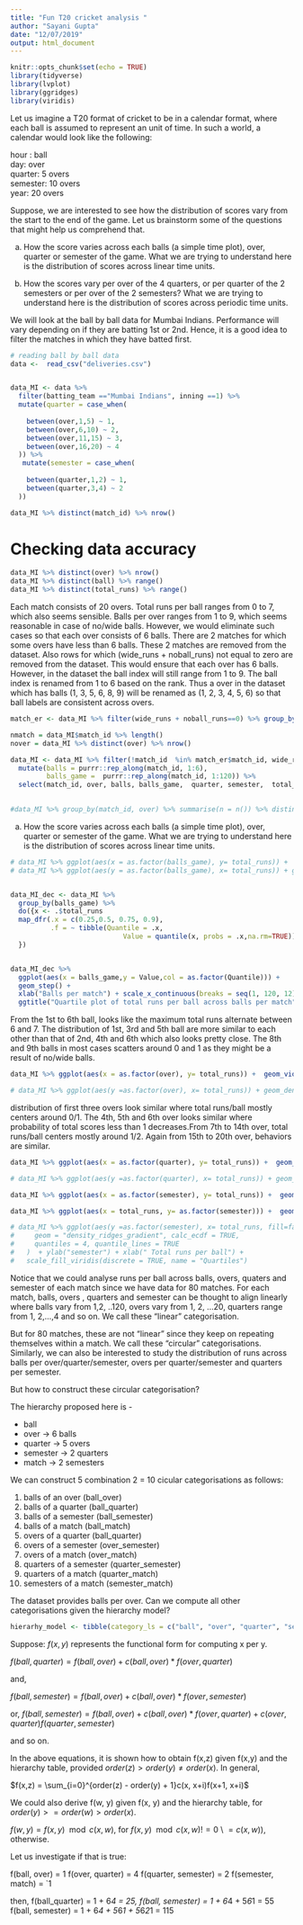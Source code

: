 ```yaml
---
title: "Fun T20 cricket analysis "
author: "Sayani Gupta"
date: "12/07/2019"
output: html_document
---
```


```r
knitr::opts_chunk$set(echo = TRUE)
library(tidyverse)
library(lvplot)
library(ggridges)
library(viridis)
```

Let us imagine a T20 format of cricket to be in a calendar format, where each ball is assumed to represent an unit of time. In such a world, a calendar would look like the following:

hour : ball  
day:  over  
quarter: 5 overs  
semester: 10 overs  
year: 20 overs  

Suppose, we are interested to see how the distribution of scores vary from the start to the end of the game. Let us brainstorm some of the questions that might help us comprehend that.

a) How the score varies across each balls (a simple time plot), over, quarter or semester of the game. What we are trying to understand here is the distribution of scores across linear time units.


b) How the scores vary per over of the 4 quarters, or per quarter of the 2 semesters or per over of the 2 semesters? What we are trying to understand here is the distribution of scores across periodic time units.


We will look at the ball by ball data for Mumbai Indians.  Performance will vary depending on if they are batting 1st or 2nd. Hence, it is a good idea to filter the matches in which they have batted first.

```r
# reading ball by ball data
data <-  read_csv("deliveries.csv")


data_MI <- data %>% 
  filter(batting_team =="Mumbai Indians", inning ==1) %>% 
  mutate(quarter = case_when(
    
    between(over,1,5) ~ 1,
    between(over,6,10) ~ 2,
    between(over,11,15) ~ 3,
    between(over,16,20) ~ 4
  )) %>% 
   mutate(semester = case_when(
    
    between(quarter,1,2) ~ 1,
    between(quarter,3,4) ~ 2
  )) 
```


```r
data_MI %>% distinct(match_id) %>% nrow()
```

# Checking data accuracy  

```r
data_MI %>% distinct(over) %>% nrow()
data_MI %>% distinct(ball) %>% range()
data_MI %>% distinct(total_runs) %>% range()
```

Each match consists of 20 overs. Total runs per ball ranges from 0 to 7, which also seems sensible. Balls per over ranges from 1 to 9, which seems reasonable in case of no/wide balls. However, we would eliminate such cases so that each over consists of 6 balls. There are 2 matches for which some overs have less than 6 balls. These 2 matches are removed from the dataset. Also rows for which (wide_runs + noball_runs) not equal to zero are removed from the dataset. This would ensure that each over has 6 balls. However, in the dataset the ball index will still range from 1 to 9. The ball index is renamed from 1 to 6 based on the rank. Thus a over in the dataset which has balls (1, 3, 5, 6, 8, 9) will be renamed as (1, 2, 3, 4, 5, 6) so that ball labels are consistent across overs.


```r
match_er <- data_MI %>% filter(wide_runs + noball_runs==0) %>% group_by(match_id,over) %>%  summarize(n = n()) %>% filter(n!=6) %>% select(match_id)

nmatch = data_MI$match_id %>% length()
nover = data_MI %>% distinct(over) %>% nrow()

data_MI <- data_MI %>% filter(!match_id  %in% match_er$match_id, wide_runs + noball_runs==0) %>% 
  mutate(balls = purrr::rep_along(match_id, 1:6),
         balls_game =  purrr::rep_along(match_id, 1:120)) %>% 
  select(match_id, over, balls, balls_game,  quarter, semester,  total_runs)
  

#data_MI %>% group_by(match_id, over) %>% summarise(n = n()) %>% distinct()
```


a) How the score varies across each balls (a simple time plot), over, quarter or semester of the game. What we are trying to understand here is the distribution of scores across linear time units.

```r
# data_MI %>% ggplot(aes(x = as.factor(balls_game), y= total_runs)) +  geom_boxplot()+ xlab("balls")
# data_MI %>% ggplot(aes(y = as.factor(balls_game), x= total_runs)) + geom_density_ridges2() + ylab("Balls per  over")


data_MI_dec <- data_MI %>%
  group_by(balls_game) %>%
  do({x <- .$total_runs
  map_dfr(.x = c(0.25,0.5, 0.75, 0.9),
          .f = ~ tibble(Quantile = .x,
                            Value = quantile(x, probs = .x,na.rm=TRUE)))
  })


data_MI_dec %>%
  ggplot(aes(x = balls_game,y = Value,col = as.factor(Quantile))) +
  geom_step() +
  xlab("Balls per match") + scale_x_continuous(breaks = seq(1, 120, 12)) +
  ggtitle("Quartile plot of total runs per ball across balls per match")

```

From the 1st to 6th ball, looks like the maximum total runs alternate between 6 and 7. The distribution of 1st, 3rd and 5th ball are more similar to each other than that of 2nd, 4th and 6th which also looks pretty close. The 8th and 9th balls in most cases scatters around 0 and 1 as they might be a result of no/wide balls. 

```r
data_MI %>% ggplot(aes(x = as.factor(over), y= total_runs)) +  geom_violin()+ xlab("Overs per match") + ggtitle("Violin plot of runs per ball across each over of a match")

# data_MI %>% ggplot(aes(y =as.factor(over), x= total_runs)) + geom_density_ridges2() + ylab("Balls per  over")
```

distribution of first three overs look similar where total runs/ball mostly centers around 0/1. The 4th, 5th and 6th over looks similar where probability of total scores less than 1 decreases.From 7th to 14th over, total runs/ball centers mostly around 1/2. Again from 15th to 20th over, behaviors are similar.


```r
data_MI %>% ggplot(aes(x = as.factor(quarter), y= total_runs)) +  geom_violin()+ xlab("quarters")+ ylab(" Total runs per ball") + ggtitle("Violin plot of runs per ball across each quarter of a match")

# data_MI %>% ggplot(aes(y =as.factor(quarter), x= total_runs)) + geom_density_ridges2() + ylab("quarters per match") + xlab(" Total runs per ball")
```



```r
data_MI %>% ggplot(aes(x = as.factor(semester), y= total_runs)) +  geom_violin()+ xlab("semester per match")+ ylab(" Total runs per ball") +ggtitle("Violin plot of runs per ball across each semesters of a match")

data_MI %>% ggplot(aes(x = total_runs, y= as.factor(semester))) +  geom_density_ridges2()+ xlab("semesters per match")+ ylab(" Total runs per ball")+ ggtitle("Ridge plot of runs per ball across each semesters of a match")

# data_MI %>% ggplot(aes(y =as.factor(semester), x= total_runs, fill=factor(..quantile..))) +   stat_density_ridges(
#     geom = "density_ridges_gradient", calc_ecdf = TRUE,
#     quantiles = 4, quantile_lines = TRUE
#   )  + ylab("semester") + xlab(" Total runs per ball") +
#   scale_fill_viridis(discrete = TRUE, name = "Quartiles")
```
Notice that we could analyse runs per ball across balls, overs, quaters and semester of each match since we have data for 80 matches. For each match, balls, overs , quarters and semester can be thought to align linearly where balls vary from 1,2, ..120, overs vary from 1, 2, ...20, quarters range from 1, 2,...,4 and so on. We call these "linear" categorisation.

But for 80 matches, these are  not "linear" since they keep on repeating themselves within a match. We call these "circular" categorisations. Similarly,  we can also be interested to study the distribution of runs across balls per over/quarter/semester, overs per quarter/semester and quarters per semester. 




But how to construct these circular categorisation?

The hierarchy proposed here is - 

 - ball
 - over -> 6 balls
 - quarter -> 5 overs
 - semester -> 2 quarters
 - match -> 2 semesters

We can construct 5 combination 2 =  10 cicular categorisations as follows:

 1) balls of an over (ball_over)
 2) balls of a quarter (ball_quarter)
 3) balls of a  semester (ball_semester)
 4) balls of a  match (ball_match)
 5) overs of a quarter (ball_quarter)
 6) overs of a semester (over_semester)
 7) overs of a match (over_match)
 8) quarters of a semester (quarter_semester)
 9) quarters of a match (quarter_match)
 10) semesters of a match (semester_match)


The dataset provides balls per over. Can we compute all other  categorisations given the hierarchy model?

```r
hierarhy_model <- tibble(category_ls = c("ball", "over", "quarter", "semester", "match"), conversion_fac  = c(6, 5, 2, 2, 1))
```


Suppose: $f(x, y)$ represents the functional form for computing x per y. 

$f(ball, quarter) = f(ball, over) + c(ball, over)*f(over, quarter)$  

and, 

$f(ball, semester) = f(ball, over) + c(ball, over)* f(over, semester)$

or, 
$f(ball, semester)                  =  f(ball, over) + c(ball, over)*f(over, quarter) +c(over, quarter)f(quarter, semester)$  
                  
and so on.

In the above equations, it is shown how to obtain f(x,z) given f(x,y) and the hierarchy table,  provided $order(z) > order(y) \neq order(x)$. In general,

 $f(x,z) = \sum_{i=0}^{order(z) - order(y) + 1}c(x, x+i)f(x+1, x+i)$

We could also derive f(w, y) given f(x, y) and the hierarchy table, for $order(y)>=order(w) > order(x)$.

$f(w,y) = f(x,y) \mod c(x,w)$, for $f(x,y) \mod c(x,w)!=0$ \\
        $= c(x,w))$, otherwise.

Let us investigate if that is true:

f(ball, over) = 1
f(over, quarter) = 4
f(quarter, semester) = 2
f(semester, match) = `1

then, f(ball_quarter) = 1 + 6*4 = 25, 
      f(ball, semester) = 1 + 6*4 + 5*6*1 = 55
      f(ball, semester) = 1 + 6*4 + 5*6*1 + 5*6*2*1 = 115
      

      






